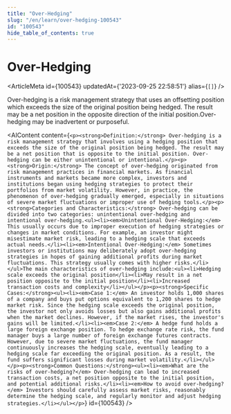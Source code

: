 ```yaml
---
title: "Over-Hedging"
slug: "/en/learn/over-hedging-100543"
id: "100543"
hide_table_of_contents: true
---
```



# Over-Hedging

<ArticleMeta id={100543} updatedAt={'2023-09-25 22:58:51'} alias={`[]`} />
<div className='border-solid border-b border-t-0 my-4 border-[var(--ifm-color-gray-300)]' />

Over-hedging is a risk management strategy that uses an offsetting position which exceeds the size of the original position being hedged. The result may be a net position in the opposite direction of the initial position.Over-hedging may be inadvertent or purposeful.

<AIContent content={`<p><strong>Definition:</strong> Over-hedging is a risk management strategy that involves using a hedging position that exceeds the size of the original position being hedged. The result may be a net position that is opposite to the initial position. Over-hedging can be either unintentional or intentional.</p><p><strong>Origin:</strong> The concept of over-hedging originated from risk management practices in financial markets. As financial instruments and markets became more complex, investors and institutions began using hedging strategies to protect their portfolios from market volatility. However, in practice, the phenomenon of over-hedging gradually emerged, especially in situations of severe market fluctuations or improper use of hedging tools.</p><p><strong>Categories and Characteristics:</strong> Over-hedging can be divided into two categories: unintentional over-hedging and intentional over-hedging.<ul><li><em>Unintentional Over-Hedging:</em> This usually occurs due to improper execution of hedging strategies or changes in market conditions. For example, an investor might misestimate market risk, leading to a hedging scale that exceeds actual needs.</li><li><em>Intentional Over-Hedging:</em> Sometimes investors or institutions may deliberately adopt over-hedging strategies in hopes of gaining additional profits during market fluctuations. This strategy usually comes with higher risks.</li></ul>The main characteristics of over-hedging include:<ul><li>Hedging scale exceeds the original position</li><li>May result in a net position opposite to the initial position</li><li>Increased transaction costs and complexity</li></ul></p><p><strong>Specific Cases:</strong><ul><li><em>Case 1:</em> An investor holds 1,000 shares of a company and buys put options equivalent to 1,200 shares to hedge market risk. Since the hedging scale exceeds the original position, the investor not only avoids losses but also gains additional profits when the market declines. However, if the market rises, the investor's gains will be limited.</li><li><em>Case 2:</em> A hedge fund holds a large foreign exchange position. To hedge exchange rate risk, the fund manager buys a large number of foreign exchange futures contracts. However, due to severe market fluctuations, the fund manager continuously increases the hedging scale, eventually leading to a hedging scale far exceeding the original position. As a result, the fund suffers significant losses during market volatility.</li></ul></p><p><strong>Common Questions:</strong><ul><li><em>What are the risks of over-hedging?</em> Over-hedging can lead to increased transaction costs, a net position opposite to the initial position, and potential additional risks.</li><li><em>How to avoid over-hedging?</em> Investors should carefully assess market risks, reasonably determine the hedging scale, and regularly monitor and adjust hedging strategies.</li></ul></p>`} id={100543} />
